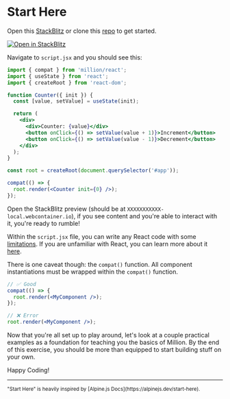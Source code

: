 # Start Here


Open this [StackBlitz](https://stackblitz.com/github/aidenybai/million-react-compat) or clone this [repo](https://github.com/aidenybai/million-react-compat) to get started.

[![Open in StackBlitz](https://developer.stackblitz.com/img/open_in_stackblitz.svg)](https://stackblitz.com/github/aidenybai/million-react-compat)

Navigate to `script.jsx` and you should see this:

```jsx filename="script.jsx" {1, 19-24}
import { compat } from 'million/react';
import { useState } from 'react';
import { createRoot } from 'react-dom';

function Counter({ init }) {
  const [value, setValue] = useState(init);

  return (
    <div>
      <div>Counter: {value}</div>
      <button onClick={() => setValue(value + 1)}>Increment</button>
      <button onClick={() => setValue(value - 1)}>Decrement</button>
    </div>
  );
}

const root = createRoot(document.querySelector('#app'));

compat(() => {
  root.render(<Counter init={0} />);
});
```

<ReactCounter init={0} />

Open the StackBlitz preview (should be at `XXXXXXXXXXX-local.webcontainer.io`), if you see content and you're able to interact with it, you're ready to rumble!

Within the `script.jsx` file, you can write any React code with some [limitations](https://github.com/aidenybai/million-react-compat#limitations). If you are unfamiliar with React, you can learn more about it [here](https://reactjs.org/docs/getting-started.html).

There is one caveat though: the `compat()` function. All component instantiations must be wrapped within the `compat()` function.

```jsx
// ✅ Good
compat(() => {
  root.render(<MyComponent />);
});

// ❌ Error
root.render(<MyComponent />);
```

Now that you're all set up to play around, let's look at a couple practical examples as a foundation for teaching you the basics of Million. By the end of this exercise, you should be more than equipped to start building stuff on your own.

Happy Coding!

---

<small>
  "Start Here" is heavily inspired by [Alpine.js
  Docs](https://alpinejs.dev/start-here).
</small>
